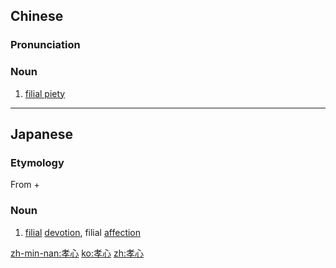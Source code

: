 ==Chinese==
{{zh-forms}}

===Pronunciation===
{{zh-pron
|m=xiàoxīn
|c=haau3 sam1
|h=pfs=hau-sîm
|mn=hàu-sim
|cat=n
}}

===Noun===
{{zh-noun}}

# [[filial piety]]

----

==Japanese==
{{ja-kanjitab|こう|しん|yomi=o}}

===Etymology===
From {{m|ja|孝|sc=Jpan|tr=kō||filial piety}} + {{m|ja|心|sc=Jpan|tr=shin||heart}}

===Noun===
{{ja-noun|こうしん}}
# [[filial]] [[devotion]], filial [[affection]]

[[zh-min-nan:孝心]]
[[ko:孝心]]
[[zh:孝心]]